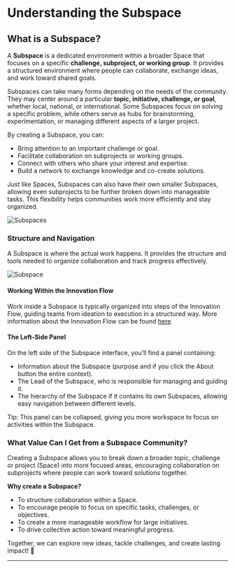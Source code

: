 # Understanding the Subspace

## What is a Subspace?

A **Subspace** is a dedicated environment within a broader Space that focuses on a specific **challenge, subproject, or working group**. It provides a structured environment where people can collaborate, exchange ideas, and work toward shared goals.

Subspaces can take many forms depending on the needs of the community. They may center around a particular **topic, initiative, challenge, or goal**, whether local, national, or international. Some Subspaces focus on solving a specific problem, while others serve as hubs for brainstorming, experimentation, or managing different aspects of a larger project.

By creating a Subspace, you can:
- Bring attention to an important challenge or goal.
- Facilitate collaboration on subprojects or working groups.
- Connect with others who share your interest and expertise.
- Build a network to exchange knowledge and co-create solutions.

Just like Spaces, Subspaces can also have their own smaller Subspaces, allowing even subprojects to be further broken down into manageable tasks. This flexibility helps communities work more efficiently and stay organized.

![Subspaces](/Subspaces.png)

### Structure and Navigation

A Subspace is where the actual work happens. It provides the structure and tools needed to organize collaboration and track progress effectively.

![Subspace](/inside-subspace.png)

#### Working Within the Innovation Flow
Work inside a Subspace is typically organized into steps of the Innovation Flow, guiding teams from ideation to execution in a structured way.
More information about the Innovation Flow can be found [here](/features/innovation-flow)

#### The Left-Side Panel
On the left side of the Subspace interface, you’ll find a panel containing:
- Information about the Subspace (purpose and if you click the About button the entire context).
- The Lead of the Subspace, who is responsible for managing and guiding it.
- The hierarchy of the Subspace if it contains its own Subspaces, allowing easy navigation between different levels.

Tip: This panel can be collapsed, giving you more workspace to focus on activities within the Subspace.

### What Value Can I Get from a Subspace Community?

Creating a Subspace allows you to break down a broader topic, challenge or project (Space) into more focused areas, encouraging collaboration on subprojects where people can work toward solutions together.

**Why create a Subspace?**

- To structure collaboration within a Space.
- To encourage people to focus on specific tasks, challenges, or objectives.
- To create a more manageable workflow for large initiatives.
- To drive collective action toward meaningful progress.

Together, we can explore new ideas, tackle challenges, and create lasting impact! 🚀

---